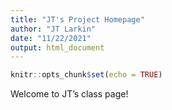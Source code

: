 ```yaml
---
title: "JT's Project Homepage"
author: "JT Larkin"
date: "11/22/2021"
output: html_document
---
```


```r
knitr::opts_chunk$set(echo = TRUE)
```

Welcome to JT's class page!
